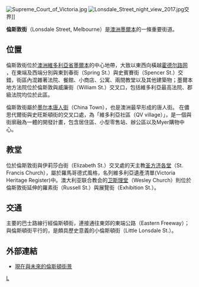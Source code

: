 {{expand language|en|page=Lonsdale Street, Melbourne}}
[[Image:Supreme_Court_of_Victoria.jpg|thumb]]
[[Image:Lonsdale_Street_night_view_2017.jpg|thumb]]交界]]

'''倫斯敦街'''（Lonsdale Street, Melbourne）是[[澳洲|澳洲]][[墨爾本|墨爾本]]的一條重要街道。

==位置==
倫斯敦街位於[[澳洲|澳洲]][[維多利亞省|維多利亞省]][[墨爾本|墨爾本]]的中心地帶，大致以東西向橫越[[霍德尔路网|霍德尔路网]] ，在東端及西端分別與東到春街（Spring St.）與史賓賽街（Spencer St.）交錯，街區內混雜著法院、餐館、小商店、公寓、兩間教堂以及其他建築物；墨爾本地方法院位於倫斯敦與威廉街（William St.）交叉口，包括維多利亞最高法院、郡級法院均位於此區。

倫斯敦街屬於[[墨尔本唐人街|墨尔本唐人街]]（China Town），也是澳洲最早形成的唐人街。
在儂思代爾街與史旺斯頓街的交叉口處，為「維多利亞社區（QV village）」，是一個與街廓融為一體的開發計畫，包含居住區、小型零售站、辦公區以及Myer購物中心。

==教堂==
位於倫斯敦街與伊莉莎白街（Elizabeth St.）交叉處的天主教[[圣方济各堂_(墨尔本)|圣方济各堂]]（St. Francis Church），屬於羅馬哥德式風格，名列維多利亞遺產清單(Victoria Heritage Register)中。澳大利亚联合教会的[[卫斯理堂_(墨尔本)|卫斯理堂]]（Wesley Church）則位於倫斯敦街延伸的羅素街（Russell St.）與展覽街（Exhibition St.）。

==交通==
主要的巴士路線行經倫斯頓街，連接通往東郊的東端公路（Eastern Freeway）；與倫斯頓街平行的，是頗具歷史意義的小倫斯頓街（Little Lonsdale St.）。

==外部連結==
*[https://web.archive.org/web/20060106230931/http://www.museum.vic.gov.au/littlelons/stscape.html 現在與未來的倫斯頓街景]

[[Category:墨爾本街道|L]]
